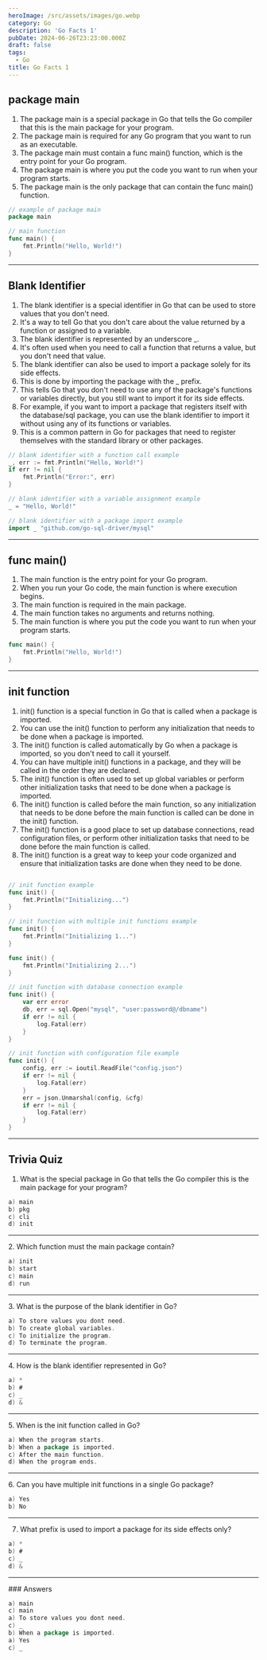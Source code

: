 ```yaml
---
heroImage: /src/assets/images/go.webp
category: Go
description: 'Go Facts 1'
pubDate: 2024-06-26T23:23:00.000Z
draft: false
tags:
  - Go
title: Go Facts 1
---
```


## package main

1. The package main is a special package in Go that tells the Go compiler that this is the main package for your program.
2. The package main is required for any Go program that you want to run as an executable.
3. The package main must contain a func main() function, which is the entry point for your Go program.
4. The package main is where you put the code you want to run when your program starts.
5. The package main is the only package that can contain the func main() function.

```go
// example of package main
package main

// main function
func main() {
    fmt.Println("Hello, World!")
}
```

<hr />

## Blank Identifier

1. The blank identifier is a special identifier in Go that can be used to store values that you don't need.
2. It's a way to tell Go that you don't care about the value returned by a function or assigned to a variable.
3. The blank identifier is represented by an underscore \_.
4. It's often used when you need to call a function that returns a value, but you don't need that value.
5. The blank identifier can also be used to import a package solely for its side effects.
6. This is done by importing the package with the \_ prefix.
7. This tells Go that you don't need to use any of the package's functions or variables directly, but you still want to import it for its side effects.
8. For example, if you want to import a package that registers itself with the database/sql package, you can use the blank identifier to import it without using any of its functions or variables.
9. This is a common pattern in Go for packages that need to register themselves with the standard library or other packages.

```go
// blank identifier with a function call example
_, err := fmt.Println("Hello, World!")
if err != nil {
    fmt.Println("Error:", err)
}

// blank identifier with a variable assignment example
_ = "Hello, World!"

// blank identifier with a package import example
import _ "github.com/go-sql-driver/mysql"
```

<hr />

## func main()

1. The main function is the entry point for your Go program.
2. When you run your Go code, the main function is where execution begins.
3. The main function is required in the main package.
4. The main function takes no arguments and returns nothing.
5. The main function is where you put the code you want to run when your program starts.

```go
func main() {
    fmt.Println("Hello, World!")
}
```

<hr />

## init function

1. init() function is a special function in Go that is called when a package is imported.
2. You can use the init() function to perform any initialization that needs to be done when a package is imported.
3. The init() function is called automatically by Go when a package is imported, so you don't need to call it yourself.
4. You can have multiple init() functions in a package, and they will be called in the order they are declared.
5. The init() function is often used to set up global variables or perform other initialization tasks that need to be done when a package is imported.
6. The init() function is called before the main function, so any initialization that needs to be done before the main function is called can be done in the init() function.
7. The init() function is a good place to set up database connections, read configuration files, or perform other initialization tasks that need to be done before the main function is called.
8. The init() function is a great way to keep your code organized and ensure that initialization tasks are done when they need to be done.

```go

// init function example
func init() {
    fmt.Println("Initializing...")
}

// init function with multiple init functions example
func init() {
    fmt.Println("Initializing 1...")
}

func init() {
    fmt.Println("Initializing 2...")
}

// init function with database connection example
func init() {
    var err error
    db, err = sql.Open("mysql", "user:password@/dbname")
    if err != nil {
        log.Fatal(err)
    }
}

// init function with configuration file example
func init() {
    config, err := ioutil.ReadFile("config.json")
    if err != nil {
        log.Fatal(err)
    }
    err = json.Unmarshal(config, &cfg)
    if err != nil {
        log.Fatal(err)
    }
}
```

<hr />

## Trivia Quiz

1. What is the special package in Go that tells the Go compiler this is the main package for your program?

```go
a) main
b) pkg
c) cli
d) init
```

<hr />
2. Which function must the main package contain?

```go
a) init
b) start
c) main
d) run
```

<hr />
3. What is the purpose of the blank identifier in Go?

```go
a) To store values you dont need.
b) To create global variables.
c) To initialize the program.
d) To terminate the program.
```

<hr />
4. How is the blank identifier represented in Go?

```go
a) *
b) #
c) _
d) &
```

<hr />
5. When is the init function called in Go?

```go
a) When the program starts.
b) When a package is imported.
c) After the main function.
d) When the program ends.
```

<hr />
6. Can you have multiple init functions in a single Go package?

```go
a) Yes
b) No
```

<hr />

7. What prefix is used to import a package for its side effects only?

```go
a) *
b) #
c) _
d) &
```

<hr />
### Answers

```go
a) main
c) main
a) To store values you dont need.
c) _
b) When a package is imported.
a) Yes
c) _
```
